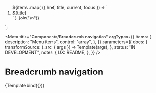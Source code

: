 <!--
@license EUPL-1.2
Copyright (c) 2021 Robbert Broersma
-->


<!-- Import component and component styles -->


<!-- Import Docs -->


  <ol class="utrecht-breadcrumb__list">${items
    .map(
      ({ href, title, current, focus }) => `
    <li class="utrecht-breadcrumb__item">
      <a class="${clsx(
        "utrecht-breadcrumb__link utrecht-link",
        current && "utrecht-link--current",
        focus && "utrecht-link--focus"
      )}" href="${href}"${current ? 'aria-current="location"' : ""}>${title}</a>
      </li>`
    )
    .join("\n")}
  </ol>
</nav>`;

<Meta
  title="Components/Breadcrumb navigation"
  argTypes={{
    items: {
      description: "Menu items",
      control: "array",
    },
  }}
  parameters={{
    docs: {
      transformSource: (_src, { args }) => Template(args),
    },
    status: "IN DEVELOPMENT",
    notes: {
      UX: README,
    },
  }}
/>

# Breadcrumb navigation

<Canvas>
  <Story
    name="Breadcrumb navigation"
    args={{
      items: [
        { href: "https://example.com/", title: "Home" },
        { href: "https://example.com/a/", title: "Wonen en leven" },
        { href: "https://example.com/a/b/", title: "Afval" },
        { href: "https://example.com/a/b/c/", title: "Kliko's", current: true },
      ],
    }}
  >
    {Template.bind({})}
  </Story>
</Canvas>
